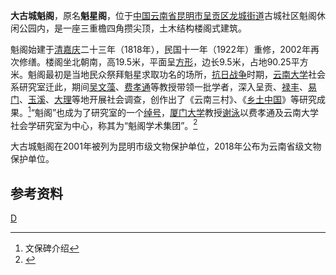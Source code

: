 {{coord|24|53|23.9|N|102|47|37.4|E|region:CN_type:landmark|display=title}}
{{文物保护单位
| 级别 = 省级
| 省区市 = 云南省
| 名称 = 大古城魁阁
| 图片 = [[File:昆明呈贡大古城魁阁.jpg|230px]]
| 编号 = 8-16
| 分类 = 古建筑
| 时代 = [[清朝|清]]
| 所在 = [[昆明市|昆明市]][[呈贡区|呈贡区]]
| 登录 = 2018年公布
| 备注 ={{maplink|frame=yes|plain=yes|type=point|frame-lat=24.889968|frame-long=102.793729|zoom=14|coord={{coord|24.889968|102.793729}}}}
}}
'''大古城魁阁'''，原名'''魁星阁'''，位于[[中国|中国]][[云南省|云南省]][[昆明市|昆明市]][[呈贡区|呈贡区]][[龙城街道_(昆明市)|龙城街道]]古城社区魁阁休闲公园内，是一座三重檐四角攒尖顶，土木结构楼阁式建筑。

魁阁始建于[[清朝|清]][[嘉庆|嘉庆]]二十三年（1818年），民国十一年（1922年）重修，2002年再次修缮。楼阁坐北朝南，高19.5米，平面呈[[方形|方形]]，边长9.5米，占地90.25平方米。魁阁最初是当地民众祭拜魁星求取功名的场所，[[抗日战争|抗日战争]]时期，[[云南大学|云南大学]]社会系研究室迁此，期间[[吴文藻|吴文藻]]、[[费孝通|费孝通]]等教授带领一批学者，深入呈贡、[[禄丰|禄丰]]、[[易门|易门]]、[[玉溪|玉溪]]、[[大理|大理]]等地开展社会调查，创作出了《云南三村》、《[[乡土中国|乡土中国]]》等研究成果。<ref>文保碑介绍</ref>“魁阁”也成为了研究室的一个[[绰号|绰号]]，[[厦门大学|厦门大学]]教授[[谢泳|谢泳]]以费孝通及云南大学社会学研究室为中心，称其为“魁阁学术集团”。<ref>{{cite web |title=【魁阁学术】抗日战争时期云南呈贡县的“魁阁"与“文庙" |url=https://www.sohu.com/a/125034231_501399 |website=新浪 |accessdate=2020-08-22 |archive-date=2020-10-13 |archive-url=https://web.archive.org/web/20201013203312/https://www.sohu.com/a/125034231_501399 |dead-url=no }}</ref>

大古城魁阁在2001年被列为昆明市级文物保护单位，2018年公布为云南省级文物保护单位。

==参考资料==
{{reflist}}
[[Category:呈贡区|D]]